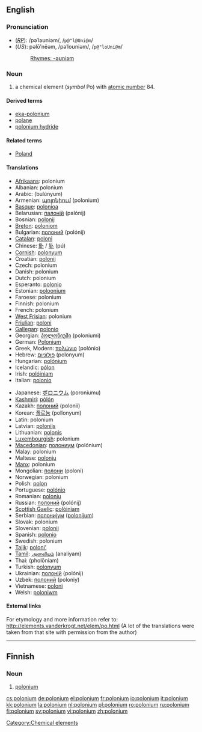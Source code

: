 {{see|Polonium}}
==English==
{{elements|Po|bismuth|Bi|astatine|At}}

===Pronunciation===
* (''[[RP]]''): /pəˈləʊniəm/, /<tt>p@"l@Uni@m</tt>/
* (''US''): pəlōʹnēəm, /pəˈloʊniəm/, /<tt>p@"loUni@m</tt>/
*: [[Rhymes:English:-əʊniəm|Rhymes: -əʊniəm]]

===Noun===
{{en-noun|-}}
{{wikipedia}}

# a chemical element (''symbol'' Po) with [[atomic number]] 84.

====Derived terms====
* [[eka-polonium]]
* [[polane]]
* [[polonium hydride]]

====Related terms====
* [[Poland]]<!--after which polonium is named-->

====Translations====
{{top}}
* [[Afrikaans]]: polonium
* Albanian: polonium
* Arabic: {{Arab|[[بولونيوم]]}} (bulúnyum) {{m}}
* Armenian: [[պոլոնիում]] (polonium)
* [[Basque]]: [[polonioa]]
* Belarusian: [[палонiй]] (palónij) {{m}}
* Bosnian: [[polonij]]
* [[Breton]]: [[poloniom]]
* Bulgarian: [[полоний]] (polónij) {{m}}
* [[Catalan]]: [[poloni]]
* Chinese: [[釙]] / [[钋]] (pú)
* [[Cornish]]: [[polonyum]]
* Croatian: [[polonij]]
* Czech: polonium
* Danish: polonium
* Dutch: polonium {{n}}
* Esperanto: [[polonio]]
* Estonian: [[poloonium]]
* Faroese: polonium
* Finnish: polonium
* French: polonium {{m}}
* [[West Frisian]]: polonium
* [[Friulian]]: [[poloni]]
* [[Gallegan]]: [[polonio]]
* Georgian: [[პოლონიუმი]] (poloniumi)
* German: [[Polonium]] {{n}}
* Greek, Modern: [[πολώνιο]] (polónio) {{n}}
* Hebrew: [[פולוניום]] (polonyum)
* Hungarian: [[polónium]]
* Icelandic: [[pólon]]
* Irish: [[polóiniam]]
* Italian: [[polonio]] {{m}}
{{mid}}
* Japanese: [[ポロニウム]] (poroniumu)
* [[Kashmiri]]: [[pòlón]]
* Kazakh: [[полоний]] (polonii)
* Korean: [[폴로늄]] (pollonyum)
* Latin: polonium
* Latvian: [[polonijs]]
* Lithuanian: [[polonis]]
* [[Luxembourgish]]: polonium
* [[Macedonian]]: [[полониум]] (polónium) {{m}}
* Malay: polonium
* Maltese: [[polonju]]
* [[Manx]]: polonium
* Mongolian: [[полони]] (poloni)
* Norwegian: polonium
* Polish: [[polon]] {{m}}
* Portuguese: [[polónio]] {{m}}
* Romanian: [[poloniu]] {{n}}
* Russian: [[полоний]] (polónij) {{m}}
* [[Scottish Gaelic]]: [[polòiniam]]
* Serbian: [[полониjум]] ([[polonijum]]) {{m}}
* Slovak: polonium
* Slovenian: [[polonij]]
* Spanish: [[polonio]] {{m}}
* Swedish: polonium
* [[Tajik]]: [[poloni']]
* [[Tamil]]: [[அனலியம்]] (analiyam)
* Thai: {{Thai|[[พอโลเนียม]]}} (pholōniam)
* Turkish: [[polonyum]]
* Ukrainian: [[полонiй]] (polónij) {{m}}
* Uzbek: [[полоний]] (poloniy)
* Vietnamese: [[poloni]]
* Welsh: [[poloniwm]]
{{bottom}}

====External links====
For etymology and more information refer to:
http://elements.vanderkrogt.net/elem/po.html
(A lot of the translations were taken from that site with permission from the author)

[[Category:Chemical elements]]

----

==Finnish==
{{wikipedia|lang=fi}}

===Noun===
{{fi-noun}}

# {{element|lang=fi}} [[#English|polonium]]

[[cs:polonium]]
[[de:polonium]]
[[el:polonium]]
[[fr:polonium]]
[[io:polonium]]
[[it:polonium]]
[[kk:polonium]]
[[la:polonium]]
[[nl:polonium]]
[[pl:polonium]]
[[ro:polonium]]
[[ru:polonium]]
[[fi:polonium]]
[[sv:polonium]]
[[vi:polonium]]
[[zh:polonium]]